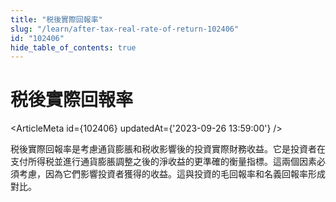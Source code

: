 ```yaml
---
title: "税後實際回報率"
slug: "/learn/after-tax-real-rate-of-return-102406"
id: "102406"
hide_table_of_contents: true
---
```



# 税後實際回報率

<ArticleMeta id={102406} updatedAt={'2023-09-26 13:59:00'} />
<div className='border-solid border-b border-t-0 my-4 border-[var(--ifm-color-gray-300)]' />

税後實際回報率是考慮通貨膨脹和税收影響後的投資實際財務收益。它是投資者在支付所得税並進行通貨膨脹調整之後的淨收益的更準確的衡量指標。這兩個因素必須考慮，因為它們影響投資者獲得的收益。這與投資的毛回報率和名義回報率形成對比。
